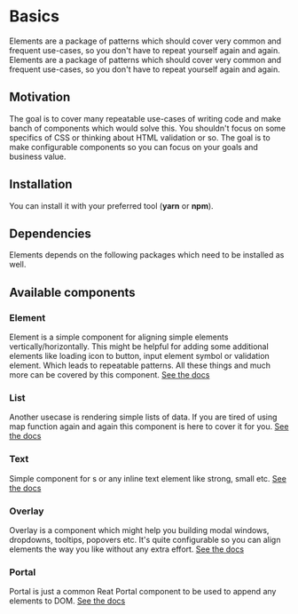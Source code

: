 
# Basics

Elements are a package of patterns which should cover very common and
frequent use-cases, so you don't have to repeat yourself again and again.
Elements are a package of patterns which should cover very common and
frequent use-cases, so you don't have to repeat yourself again and again.

## Motivation

The goal is to cover many repeatable use-cases of writing code and make
banch of components which would solve this. You shouldn't focus on some
specifics of CSS or thinking about HTML validation or so. The goal is to
make configurable components so you can focus on your goals and business
value.

## Installation

You can install it with your preferred tool (**yarn** or **npm**).

<Install />

## Dependencies

Elements depends on the following packages which need to be installed as
well.

## Available components

### Element

Element is a simple component for aligning simple elements
vertically/horizontally. This might be helpful for adding some
additional elements like loading icon to button, input element symbol
or validation element. Which leads to repeatable patterns. All these
things and much more can be covered by this component. [See the
docs](/docs/ui-system/elements/element)

<Element />

### List

Another usecase is rendering simple lists of data. If you are tired of
using map function again and again this component is here to cover it
for you. [See the docs](/docs/ui-system/elements/list)

<List />

### Text

Simple component for s or any inline text element like strong, small
etc. [See the docs](/docs/ui-system/elements/text)

<Text />

### Overlay

Overlay is a component which might help you building modal windows,
dropdowns, tooltips, popovers etc. It's quite configurable so you can
align elements the way you like without any extra effort. [See the
docs](/docs/ui-system/elements/overlay)

<Overlay />

### Portal

Portal is just a common Reat Portal component to be used to append any
elements to DOM. [See the docs](/docs/ui-system/elements/portal)

<Portal />

